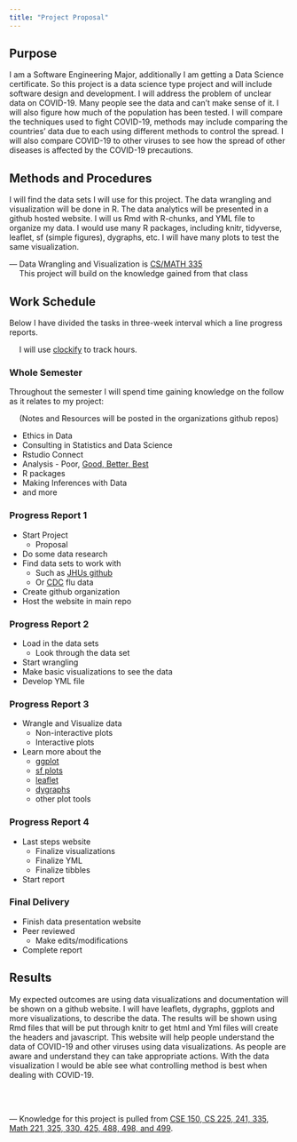 ```yaml
---
title: "Project Proposal"
---
```


## Purpose

<!--
* What problem or need will your project address? 
* What will your project do to solve the problem or fulfill the need? 
  + (This should be a brief project description.) 
* What has been done in the past by others to solve the problem or fulfill the need? 
* Why is your project a better solution than what already exists? 
* What is your major and how is your proposed project related to it?
-->

I am a Software Engineering Major, additionally I am getting a Data Science certificate. So this project is a data science type project and will include software design and development. I will address the problem of unclear data on COVID-19. Many people see the data and can't make sense of it. I will also figure how much of the population has been tested. I will compare the techniques used to fight COVID-19, methods may include comparing the countries' data due to each using different methods to control the spread. I will also compare COVID-19 to other viruses to see how the spread of other diseases is affected by the COVID-19 precautions. 

## Methods and Procedures

<!--
* How are you going to complete the project? 
* What are the tasks involved? 
  + Be specific. 
  + "Write the software" is too vague. 
* What research will you have to do? 
* What resources will be required? 
* What is your test plan to make sure it works?
-->

I will find the data sets I will use for this project. The data wrangling and visualization will be done in R. The data analytics will be presented in a github hosted website. I will us Rmd with R-chunks, and YML file to organize my data. I would use many R packages, including knitr, tidyverse, leaflet, sf (simple figures), dygraphs, etc. I will have many plots to test the same visualization.  

--- Data Wrangling and Visualization is [CS/MATH 335](https://byuistats.github.io/M335/index.html)      
&emsp; This project will build on the knowledge gained from that class 

## Work Schedule

<!--
* The overall project should take at least 100 hours to complete. 
* It will consist of the tasks you described in Methods and Procedures. 
* State how long each task will take to complete. 
  + If a task will take longer than five or ten hours, break it up into smaller tasks. 
* Create a calendar or milestone chart that shows which tasks will be completed each week. 
* You will submit a short progress report every two weeks that describes what tasks were accomplished.
-->

Below I have divided the tasks in three-week interval which a line progress reports. 

&emsp; I will use [clockify](https://clockify.me/) to track hours. 

### Whole Semester

Throughout the semester I will spend time gaining knowledge on the follow as it relates to my project:  

&emsp; (Notes and Resources will be posted in the organizations github repos)

* Ethics in Data
* Consulting in Statistics and Data Science
* Rstudio Connect
* Analysis - Poor, [Good, Better, Best](https://www.churchofjesuschrist.org/study/general-conference/2007/10/good-better-best?lang=eng)
* R packages
* Making Inferences with Data
* and more

### Progress Report 1

* Start Project
  + Proposal
* Do some data research
* Find data sets to work with
  + Such as [JHUs github](https://github.com/CSSEGISandData/COVID-19)
  + Or [CDC](https://www.cdc.gov/flu/weekly/weeklyarchives2019-2020/data/whoAllregt_phl15.html) flu data
* Create github organization
* Host the website in main repo

### Progress Report 2

* Load in the data sets
  + Look through the data set
* Start wrangling
* Make basic visualizations to see the data
* Develop YML file 

### Progress Report 3

* Wrangle and Visualize data
  + Non-interactive plots
  + Interactive plots
* Learn more about the 
  + [ggplot](https://www.rdocumentation.org/packages/ggplot2/versions/3.3.0)
  + [sf plots](https://r-spatial.github.io/sf/articles/sf1.html)
  + [leaflet](https://leafletjs.com/)
  + [dygraphs](https://rstudio.github.io/dygraphs/)
  + other plot tools

### Progress Report 4

* Last steps website
  + Finalize visualizations 
  + Finalize YML
  + Finalize tibbles
* Start report

### Final Delivery

* Finish data presentation website
* Peer reviewed 
  + Make edits/modifications
* Complete report

## Results

<!--
* What are the expected outcomes?
-->

My expected outcomes are using data visualizations and documentation will be shown on a github website. I will have leaflets, dygraphs, ggplots and more visualizations, to describe the data. The results will be shown using Rmd files that will be put through knitr to get html and Yml files will create the headers and javascript. This website will help people understand the data of COVID-19 and other viruses using data visualizations. As people are aware and understand they can take appropriate actions. With the data visualization I would be able see what controlling method is best when dealing with COVID-19. 

<br><br>

--- Knowledge for this project is pulled from [CSE 150, CS 225, 241, 335, Math 221, 325, 330, 425, 488, 498, and 499](https://byuistats.github.io/).   